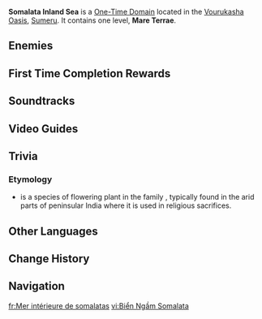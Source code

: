 {{Domain Infobox
|image        = Domain Somalata Inland Sea.png
|type         = One-Time
|description  = The fragrant sea underneath the desert is still as luxuriant today as it has always been. Nobody knows when the marvelous sentient [[Fungi]] moved in and became part of the ecology of the underground ocean.
|region       = Sumeru
|subregion    = Girdle of the Sands
|area         = Realm of Farakhkert
|subarea      = Vourukasha Oasis
|recElements  = Hydro
|recLevel     = 
|requiredAR   = 40
}}
{{Description|Legend has it that the legacy of the [[Egeria|departed god]] contains the primal power of life and that its power can even surpass the laws of nature.<br>When the pure [[Amrita]] seeps into the barren desert gravel, hope of new life persists in the fertile soil nourished by an underground sea. Now, it is a bastion of growth amid a desolate land ravaged by a [[Cataclysm|tide of darkness]].|Mare Terrae}}
'''Somalata Inland Sea''' is a [[One-Time Domain]] located in the [[Vourukasha Oasis]], [[Sumeru]]. It contains one level, '''Mare Terrae'''.

==Enemies==
{{Domain Enemies
|name1=Mare Terrae
|target1=Defeat all enemies
|enemies1= Stretchy Electro Fungus*2; Floating Dendro Fungus; Grounded Geoshroom // Floating Anemo Fungus*2; Winged Dendroshroom // Consecrated Horned Crocodile
}}

==First Time Completion Rewards==
{{Card List|show_caption=1|delim=;|1=<!--
-->Primogem*40;<!--
-->Adventure EXP*500;<!--
-->Dendro Sigil*5;<!--
-->The First Days of the City of Kings*1{quality=5};<!--
-->Guide to Admonition*2;<!--
-->Guide to Ingenuity*2;<!--
-->Guide to Praxis*2;<!--
-->Mora*50,000<!--
-->}}

==Soundtracks==
{{Soundtracks by Category Table|type=domain}}

==Video Guides==
{{EVT
|video1   = https://youtu.be/scmPnPsRhzY
|caption1 = Somalata Inland Sea Unlock Guide
}}

==Trivia==
===Etymology===
* {{Lang|{{w|Cynanchum acidum|Somalata}}|hi=somalatā|hi_tl=moon plant}} is a species of flowering plant in the family {{w|Apocynaceae}}, typically found in the arid parts of peninsular India where it is used in religious sacrifices.

==Other Languages==
{{Other Languages
|en      = Somalata Inland Sea
|zhs     = 地中的香海
|zhs_rm  = Dìzhōng de Xiānghǎi
|zht     = 地中的香海
|zht_rm  = Dìzhōng de Xiānghǎi
|zh_tl   = Inland Fragrant Sea
|ja      = 地中の香海
|ja_rm   = Chichuu no Koukai{{Assumed}}
|ja_tl   = Inland Fragrant Sea
|ko      = 땅속의 소마 바다
|ko_rm   = Ttangsok-ui Soma Bada
|ko_tl   = Inland Soma Sea
|es      = Mar Interior de Somalat
|es_tl   = Somalata Inland Sea
|fr      = Mer intérieure de somalatas
|fr_tl   = Somalata Inland Sea
|ru      = Внутреннее море Сомалата
|ru_tl   = Somalata Inland Sea
|th      = ทะเลหอมหวนในผืนดิน
|th_rm   = 
|th_tl   = 
|vi      = Biển Ngầm Somalata
|vi_tl   = 
|de      = Somalata-Binnenmeer
|de_tl   = Somalata Inland Sea
|id      = Somalata Inland Sea
|pt      = Mar Interno Somalata
|pt_tl   = 
|tr      = Somalata İç Denizi
|tr_tl   = 
|it      = Mare Interno di Somalata
|it_tl   = 
}}

==Change History==
{{Change History|3.6}}

==Navigation==
{{Domain Navbox|Permanent}}

[[fr:Mer intérieure de somalatas]]
[[vi:Biển Ngầm Somalata]]